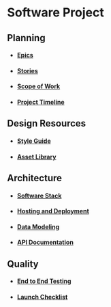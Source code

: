 # Software Project

## Planning

- #### [Epics](/epics)
- #### [Stories](/stories)
- #### [Scope of Work](/scope-of-work)
- #### [Project Timeline](/project-timeline)

## Design Resources

- #### [Style Guide](/docs/design/style-guide)
- #### [Asset Library](/docs/design/asset-library)

## Architecture

- #### [Software Stack](/docs/architecture/software-stack)
- #### [Hosting and Deployment](/docs/architecture/hosting)
- #### [Data Modeling](/docs/architecture/data-modeling)
- #### [API Documentation](/docs/architecture/api-documentation)

## Quality

- #### [End to End Testing](/docs/quality/end-to-end-testing)
- #### [Launch Checklist](/docs/quality/launch-checklist)
